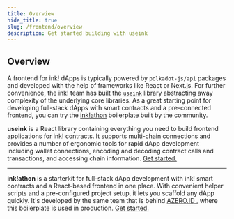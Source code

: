 ```yaml
---
title: Overview
hide_title: true
slug: /frontend/overview
description: Get started building with useink
---
```


## Overview

A frontend for ink! dApps is typically powered by `polkadot-js/api` packages and developed with the help of frameworks like React or Next.js. For further convenience, the ink! team has built the [`useink`](#useink) library abstracting away complexity of the underlying core libraries. As a great starting point for developing full-stack dApps with smart contracts and a pre-connected frontend, you can try the [ink!athon](/getting-started/inkathon) boilerplate built by the community.


<JSPackageHero
  title="useink"
  logo="/img/useink-logo.svg"
  subtitle="A React hooks library for ink!"
  orgNameAndRepo="paritytech/useink"
  packageName="useink"
  chatUrl="https://matrix.to/#/%23useink:parity.io"
  chatLogo="matrix"
/>

<div className="max-w-2xl mx-auto text-center mb-12">
  <p>
    <b>useink</b> is a React library containing everything you need to build frontend applications for ink! contracts.
    It supports multi-chain connections and provides a number of ergonomic tools for rapid dApp development including
    wallet connections, encoding and decoding contract calls and transactions, and accessing chain information. <a href="https://scio.xyz" target="_blank">
      Get started.
    </a>
  </p>
</div>

<hr className="opacity-20 mt-14 mb-0 max-w-2xl mx-auto" />

<JSPackageHero
  title="ink!athon"
  logo="/img/inkathon-logo.svg"
  subtitle="A full-stack dApp boilerplate for ink!"
  orgNameAndRepo="scio-labs/inkathon"
  chatUrl="https://t.me/inkathon" 
  chatLogo="telegram"
/>

<div className="max-w-2xl mx-auto text-center mb-12">
  <p>
    <b>ink!athon</b> is a starterkit for full-stack dApp development with ink! smart contracts and a React-based
    frontend in one place. With convenient helper scripts and a pre-configured project setup, it lets
    you scaffold any dApp quickly. It's developed by the same team that is behind <a href="https://azero.id" target="_blank">
      AZERO.ID
    </a>, where this boilerplate is used in production. <a href="https://scio.xyz" target="_blank">
      Get started.
    </a>
  </p>
</div>
